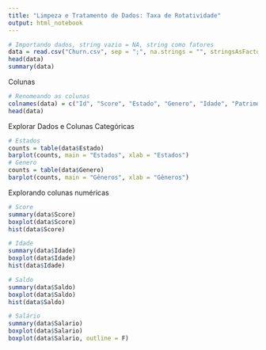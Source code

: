 ```yaml
---
title: "Limpeza e Tratamento de Dados: Taxa de Rotatividade"
output: html_notebook
---
```


```r
# Importando dados, string vazio = NA, string como fatores
data = read.csv("Churn.csv", sep = ";", na.strings = "", stringsAsFactors = T)
head(data)
summary(data)
```
Colunas
```r
# Renomeando as colunas
colnames(data) = c("Id", "Score", "Estado", "Genero", "Idade", "Patrimonio", "Saldo", "Produtos", "TemCartCredito", "Ativo", "Salario", "Saiu")
head(data)
```
Explorar Dados e Colunas Categóricas
```r
# Estados
counts = table(data$Estado)
barplot(counts, main = "Estados", xlab = "Estados")
# Genero
counts = table(data$Genero)
barplot(counts, main = "Gêneros", xlab = "Gêneros")
```
Explorando colunas numéricas
```r
# Score
summary(data$Score)
boxplot(data$Score)
hist(data$Score)
```

```r
# Idade
summary(data$Idade)
boxplot(data$Idade)
hist(data$Idade)
```

```r
# Saldo
summary(data$Saldo)
boxplot(data$Saldo)
hist(data$Saldo)
```

```r
# Salário
summary(data$Salario)
boxplot(data$Salario)
boxplot(data$Salario, outline = F)
```


